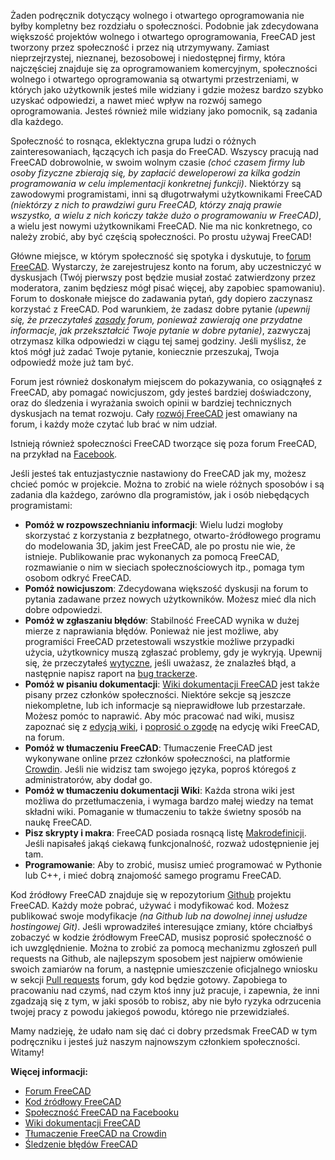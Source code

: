 <languages/>

{{Docnav/pl
|[[Manual:Creating_interface_tools/pl|Tworzenie narzędzi interfejsu]]
| 
|[[Manual:Introduction/pl|Podręcznik:Słowo wstępne]]
|IconC = Crystal Clear manual.png
}}

{{Manual:TOC}}

Żaden podręcznik dotyczący wolnego i otwartego oprogramowania nie byłby kompletny bez rozdziału o społeczności. Podobnie jak zdecydowana większość projektów wolnego i otwartego oprogramowania, FreeCAD jest tworzony przez społeczność i przez nią utrzymywany. Zamiast nieprzejrzystej, nieznanej, bezosobowej i niedostępnej firmy, która najczęściej znajduje się za oprogramowaniem komercyjnym, społeczności wolnego i otwartego oprogramowania są otwartymi przestrzeniami, w których jako użytkownik jesteś mile widziany i gdzie możesz bardzo szybko uzyskać odpowiedzi, a nawet mieć wpływ na rozwój samego oprogramowania. Jesteś również mile widziany jako pomocnik, są zadania dla każdego.

Społeczność to rosnąca, eklektyczna grupa ludzi o różnych zainteresowaniach, łączących ich pasja do FreeCAD. Wszyscy pracują nad FreeCAD dobrowolnie, w swoim wolnym czasie ''(choć czasem firmy lub osoby fizyczne zbierają się, by zapłacić deweloperowi za kilka godzin programowania w celu implementacji konkretnej funkcji)''. Niektórzy są zawodowymi programistami, inni są długotrwałymi użytkownikami FreeCAD ''(niektórzy z nich to prawdziwi guru FreeCAD, którzy znają prawie wszystko, a wielu z nich kończy także dużo o programowaniu w FreeCAD)'', a wielu jest nowymi użytkownikami FreeCAD. Nie ma nic konkretnego, co należy zrobić, aby być częścią społeczności. Po prostu używaj FreeCAD!

Główne miejsce, w którym społeczność się spotyka i dyskutuje, to [https://forum.freecad.org forum FreeCAD]. Wystarczy, że zarejestrujesz konto na forum, aby uczestniczyć w dyskusjach (Twój pierwszy post będzie musiał zostać zatwierdzony przez moderatora, zanim będziesz mógł pisać więcej, aby zapobiec spamowaniu). Forum to doskonałe miejsce do zadawania pytań, gdy dopiero zaczynasz korzystać z FreeCAD. Pod warunkiem, że zadasz dobre pytanie ''(upewnij się, że przeczytałeś [https://forum.freecad.org/viewtopic.php?f=3&t=2264 zasady] forum, ponieważ zawierają one przydatne informacje, jak przekształcić Twoje pytanie w dobre pytanie)'', zazwyczaj otrzymasz kilka odpowiedzi w ciągu tej samej godziny. Jeśli myślisz, że ktoś mógł już zadać Twoje pytanie, koniecznie przeszukaj, Twoja odpowiedź może już tam być.

Forum jest również doskonałym miejscem do pokazywania, co osiągnąłeś z FreeCAD, aby pomagać nowicjuszom, gdy jesteś bardziej doświadczony, oraz do śledzenia i wyrażania swoich opinii w bardziej technicznych dyskusjach na temat rozwoju. Cały [https://forum.freecad.org/viewforum.php?f=6 rozwój FreeCAD] jest omawiany na forum, i każdy może czytać lub brać w nim udział.

Istnieją również społeczności FreeCAD tworzące się poza forum FreeCAD, na przykład na [https://www.facebook.com/FreeCAD Facebook].

Jeśli jesteś tak entuzjastycznie nastawiony do FreeCAD jak my, możesz chcieć pomóc w projekcie. Można to zrobić na wiele różnych sposobów i są zadania dla każdego, zarówno dla programistów, jak i osób niebędących programistami:

* '''Pomóż w rozpowszechnianiu informacji''': Wielu ludzi mogłoby skorzystać z korzystania z bezpłatnego, otwarto-źródłowego programu do modelowania 3D, jakim jest FreeCAD, ale po prostu nie wie, że istnieje. Publikowanie prac wykonanych za pomocą FreeCAD, rozmawianie o nim w sieciach społecznościowych itp., pomaga tym osobom odkryć FreeCAD.
* '''Pomóż nowicjuszom''': Zdecydowana większość dyskusji na forum to pytania zadawane przez nowych użytkowników. Możesz mieć dla nich dobre odpowiedzi.
* '''Pomóż w zgłaszaniu błędów''': Stabilność FreeCAD wynika w dużej mierze z naprawiania błędów. Ponieważ nie jest możliwe, aby programiści FreeCAD przetestowali wszystkie możliwe przypadki użycia, użytkownicy muszą zgłaszać problemy, gdy je wykryją. Upewnij się, że przeczytałeś [https://forum.freecad.org/viewtopic.php?f=3&t=5236 wytyczne], jeśli uważasz, że znalazłeś błąd, a następnie napisz raport na [https://github.com/FreeCAD/FreeCAD/issues bug trackerze].
* '''Pomóż w pisaniu dokumentacji''': [https://wiki.freecad.org Wiki dokumentacji FreeCAD] jest także pisany przez członków społeczności. Niektóre sekcje są jeszcze niekompletne, lub ich informacje są nieprawidłowe lub przestarzałe. Możesz pomóc to naprawić. Aby móc pracować nad wiki, musisz zapoznać się z [https://www.mediawiki.org/wiki/Help:Editing_pages edycją wiki], i [https://forum.freecad.org/viewforum.php?f=21 poprosić o zgodę] na edycję wiki FreeCAD, na forum.
* '''Pomóż w tłumaczeniu FreeCAD''': Tłumaczenie FreeCAD jest wykonywane online przez członków społeczności, na platformie [https://crowdin.com/project/freecad Crowdin]. Jeśli nie widzisz tam swojego języka, poproś któregoś z administratorów, aby dodał go.
* '''Pomóż w tłumaczeniu dokumentacji Wiki''': Każda strona wiki jest możliwa do przetłumaczenia, i wymaga bardzo małej wiedzy na temat składni wiki. Pomaganie w tłumaczeniu to także świetny sposób na naukę FreeCAD.
* '''Pisz skrypty i makra''': FreeCAD posiada rosnącą listę [[Macros_recipes/pl|Makrodefinicji]]. Jeśli napisałeś jakąś ciekawą funkcjonalność, rozważ udostępnienie jej tam.
* '''Programowanie''': Aby to zrobić, musisz umieć programować w Pythonie lub C++, i mieć dobrą znajomość samego programu FreeCAD.

Kod źródłowy FreeCAD znajduje się w repozytorium [https://github.com/FreeCAD/FreeCAD Github] projektu FreeCAD. Każdy może pobrać, używać i modyfikować kod. Możesz publikować swoje modyfikacje ''(na Github lub na dowolnej innej usłudze hostingowej Git)''. Jeśli wprowadziłeś interesujące zmiany, które chciałbyś zobaczyć w kodzie źródłowym FreeCAD, musisz poprosić społeczność o ich uwzględnienie. Można to zrobić za pomocą mechanizmu zgłoszeń pull requests na Github, ale najlepszym sposobem jest najpierw omówienie swoich zamiarów na forum, a następnie umieszczenie oficjalnego wniosku w sekcji [https://forum.freecad.org/viewforum.php?f=17 Pull requests] forum, gdy kod będzie gotowy. Zapobiega to pracowaniu nad czymś, nad czym ktoś inny już pracuje, i zapewnia, że inni zgadzają się z tym, w jaki sposób to robisz, aby nie było ryzyka odrzucenia twojej pracy z powodu jakiegoś powodu, którego nie przewidziałeś.

Mamy nadzieję, że udało nam się dać ci dobry przedsmak FreeCAD w tym podręczniku i jesteś już naszym najnowszym członkiem społeczności. Witamy!

'''Więcej informacji:'''

* [https://forum.freecad.org Forum FreeCAD]
* [https://github.com/FreeCAD/FreeCAD Kod źródłowy FreeCAD]
* [https://www.facebook.com/FreeCAD Społeczność FreeCAD na Facebooku]
* [https://wiki.freecad.org Wiki dokumentacji FreeCAD]
* [https://crowdin.com/project/freecad Tłumaczenie FreeCAD na Crowdin]
* [https://github.com/FreeCAD/FreeCAD/issues Śledzenie błędów FreeCAD]


{{Docnav/pl
|[[Manual:Creating_interface_tools/pl|Tworzenie narzędzi interfejsu]]
| 
|[[Manual:Introduction/pl|Podręcznik:Słowo wstępne]]
|IconC = Crystal Clear manual.png
}}